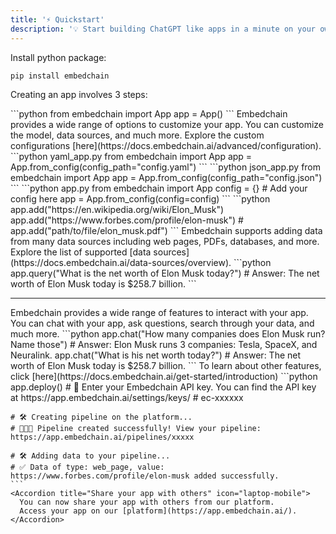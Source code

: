 ```yaml
---
title: '⚡ Quickstart'
description: '💡 Start building ChatGPT like apps in a minute on your own data'
---
```


Install python package:

```bash
pip install embedchain
```

Creating an app involves 3 steps:

<Steps>
  <Step title="⚙️ Import app instance">
    ```python
    from embedchain import App
    app = App()
    ```
    <Accordion title="Customize your app by a simple YAML config" icon="gear-complex">
      Embedchain provides a wide range of options to customize your app. You can customize the model, data sources, and much more.
      Explore the custom configurations [here](https://docs.embedchain.ai/advanced/configuration).
      <CodeGroup>
      ```python yaml_app.py
      from embedchain import App
      app = App.from_config(config_path="config.yaml")
      ```
      ```python json_app.py
      from embedchain import App
      app = App.from_config(config_path="config.json")
      ```
      ```python app.py
      from embedchain import App
      config = {} # Add your config here
      app = App.from_config(config=config)
      ```
      </CodeGroup>
    </Accordion>
  </Step>
  <Step title="🗃️ Add data sources">
    ```python
    app.add("https://en.wikipedia.org/wiki/Elon_Musk")
    app.add("https://www.forbes.com/profile/elon-musk")
    # app.add("path/to/file/elon_musk.pdf")
    ```
    <Accordion title="Embedchain supports adding data from many data sources." icon="files">
      Embedchain supports adding data from many data sources including web pages, PDFs, databases, and more.
      Explore the list of supported [data sources](https://docs.embedchain.ai/data-sources/overview).
    </Accordion>
  </Step>
  <Step title="💬 Ask questions, chat, or search through your data with ease">
    ```python
    app.query("What is the net worth of Elon Musk today?")
    # Answer: The net worth of Elon Musk today is $258.7 billion.
    ```
    <hr />
    <Accordion title="Want to chat with your app?" icon="face-thinking">
      Embedchain provides a wide range of features to interact with your app. You can chat with your app, ask questions, search through your data, and much more.
      ```python
      app.chat("How many companies does Elon Musk run? Name those")
      # Answer: Elon Musk runs 3 companies: Tesla, SpaceX, and Neuralink.
      app.chat("What is his net worth today?")
      # Answer: The net worth of Elon Musk today is $258.7 billion.
      ```
      To learn about other features, click [here](https://docs.embedchain.ai/get-started/introduction)
    </Accordion>
  </Step>
  <Step title="🚀 Seamlessly launch your App on the Embedchain Platform!">
    ```python
    app.deploy()
    # 🔑 Enter your Embedchain API key. You can find the API key at https://app.embedchain.ai/settings/keys/
    # ec-xxxxxx

    # 🛠️ Creating pipeline on the platform...
    # 🎉🎉🎉 Pipeline created successfully! View your pipeline: https://app.embedchain.ai/pipelines/xxxxx

    # 🛠️ Adding data to your pipeline...
    # ✅ Data of type: web_page, value: https://www.forbes.com/profile/elon-musk added successfully.
    ```
    <Accordion title="Share your app with others" icon="laptop-mobile">
      You can now share your app with others from our platform.
      Access your app on our [platform](https://app.embedchain.ai/).
    </Accordion>
  </Step>
</Steps>
